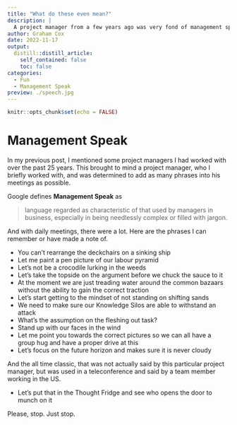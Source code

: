 ```yaml
---
title: "What do these even mean?"
description: |
  A project manager from a few years ago was very fond of management speak. Here are some of his classics
author: Graham Cox
date: 2022-11-17
output:
  distill::distill_article:
    self_contained: false
    toc: false
categories:
  - Fun
  - Management Speak
preview: ./speech.jpg
---
```



```r
knitr::opts_chunk$set(echo = FALSE)
```


```{=html}
<style>
d-article li {
margin-bottom: 7px
}

</style>
```

# Management Speak

In my previous post, I mentioned some project managers I had worked with over the past 25 years. This brought to mind a project manager, who I briefly worked with, and was determined to add as many phrases into his meetings as possible. 

Google defines **Management Speak** as

> language regarded as characteristic of that used by managers in business, especially in being needlessly complex or filled with jargon.

And with daily meetings, there were a lot. Here are the phrases I can remember or have made a note of.

- You can't rearrange the deckchairs on a sinking ship
- Let me paint a pen picture of our labour pyramid
- Let's not be a crocodile lurking in the weeds
- Let's take the topside on the argument before we chuck the sauce to it
- At the moment we are just treading water around the common bazaars without the ability to gain the correct traction
- Let's start getting to the mindset of not standing on shifting sands
- We need to make sure our Knowledge Silos are able to withstand an attack
- What's the assumption on the fleshing out task? 
- Stand up with our faces in the wind
- Let me point you towards the correct pictures so we can all have a group hug and have a proper drive at this
- Let's focus on the future horizon and makes sure it is never cloudy

And the all time classic, that was not actually said by this particular project manager, but was used in a teleconference and said by a team member working in the US.

- Let's put that in the Thought Fridge and see who opens the door to munch on it

Please, stop. Just stop.


